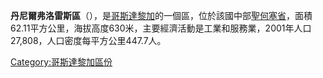 '''丹尼爾弗洛雷斯區'''（{{lang-es|Daniel Flores}}），是[[哥斯達黎加|哥斯達黎加]]的一個區，位於該國中部[[聖何塞省_(哥斯達黎加)|聖何塞省]]，面積62.11平方公里，海拔高度630米，主要經濟活動是工業和服務業，2001年人口27,808，人口密度每平方公里447.7人。

{{CostaRica-geo-stub}}
[[Category:哥斯達黎加區份|Category:哥斯達黎加區份]]